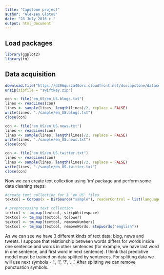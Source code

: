 ```yaml
---
title: "Capstone project"
author: "Aleksey Glotov"
date: "28 July 2016 г."
output: html_document
---
```

## Load packages
```r
library(ggplot2)
library(tm)
```


## Data acquisition

```r
download.file("https://d396qusza40orc.cloudfront.net/dsscapstone/dataset/Coursera-SwiftKey.zip", destfile = "swiftkey.zip")
unzip(zipfile = "swiftkey.zip")

```

```r
con <- file("en_US/en_US.blogs.txt")
lines <- readLines(con)
lines <- sample(lines, length(lines)/2, replace = FALSE)
write(lines, "./sample/en_US.blogs.txt")
close(con)

con <- file("en_US/en_US.news.txt")
lines <- readLines(con)
lines <- sample(lines, length(lines)/2, replace = FALSE)
write(lines, "./sample/en_US.news.txt")
close(con)

con <- file("en_US/en_US.twitter.txt")
lines <- readLines(con)
lines <- sample(lines, length(lines)/2, replace = FALSE)
write(lines, "./sample/en_US.twitter.txt")
close(con)
```

Now we can create text collextion using 'tm' package and perform some data cleaning steps:

```r
#create text collection for 3 'en_US' files
textcol = Corpus(x = DirSource("sample"), readerControl = list(language = "en_US"))
```

```r
# preprocessing text collection
textcol <- tm_map(textcol, stripWhitespace)
textcol <- tm_map(textcol, tolower)
textcol <- tm_map(textcol, removeNumbers)
textcol <- tm_map(textcol, removeWords, stopwords("english"))
```

As we can see we have 3 different kinds of text data: blog, news and tweets. I suppose that relationship between words differs for words inside one sentence and words in other sentences (for example, we have last word in one sentence, and first word in next sentence). I think that predictive model must be trained on data splitted by sentences.
For splitting data we will use next symbols - '.', '!', '?', '...'.
After splitting we can remove punctuation symbols.

```r

```